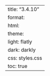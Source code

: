 ---
title: "3.4.10"
format:
    html:
        theme:
            light: flatly
            dark: darkly
        css: styles.css
        toc: true
---